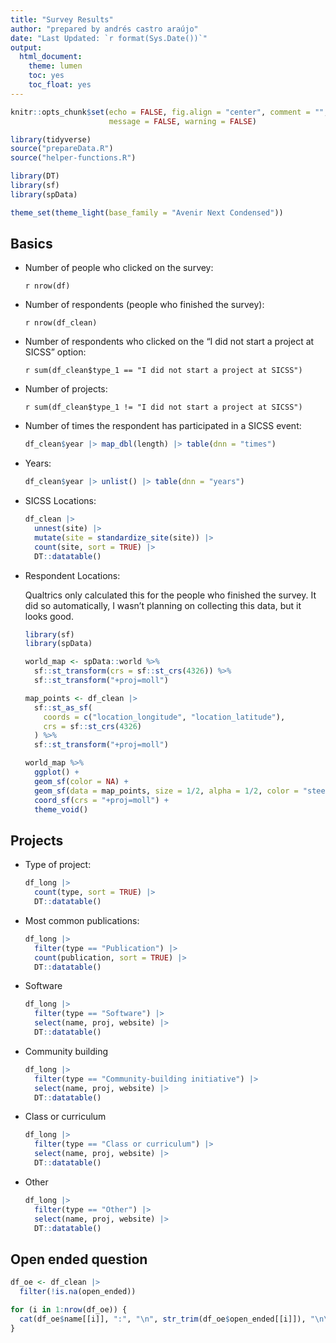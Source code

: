 ```yaml
---
title: "Survey Results"
author: "prepared by andrés castro araújo"
date: "Last Updated: `r format(Sys.Date())`"
output: 
  html_document: 
    theme: lumen
    toc: yes
    toc_float: yes
---
```


```r
knitr::opts_chunk$set(echo = FALSE, fig.align = "center", comment = "", 
                      message = FALSE, warning = FALSE)

library(tidyverse)
source("prepareData.R")
source("helper-functions.R")

library(DT)
library(sf)
library(spData)

theme_set(theme_light(base_family = "Avenir Next Condensed"))
```

## Basics

-   Number of people who clicked on the survey:

    `r nrow(df)`

-   Number of respondents (people who finished the survey):

    `r nrow(df_clean)`

-   Number of respondents who clicked on the "I did not start a project at SICSS" option:

    `r sum(df_clean$type_1 == "I did not start a project at SICSS")`

-   Number of projects:

    `r sum(df_clean$type_1 != "I did not start a project at SICSS")`

-   Number of times the respondent has participated in a SICSS event:

    ```r
    df_clean$year |> map_dbl(length) |> table(dnn = "times")
    ```

-   Years:

    ```r
    df_clean$year |> unlist() |> table(dnn = "years")
    ```

-   SICSS Locations:

    ```r
    df_clean |> 
      unnest(site) |> 
      mutate(site = standardize_site(site)) |> 
      count(site, sort = TRUE) |> 
      DT::datatable()
    ```

-   Respondent Locations:

    Qualtrics only calculated this for the people who finished the survey. It did so automatically, I wasn't planning on collecting this data, but it looks good.

    ```r
    library(sf)
    library(spData)

    world_map <- spData::world %>% 
      sf::st_transform(crs = sf::st_crs(4326)) %>% 
      sf::st_transform("+proj=moll")

    map_points <- df_clean |> 
      sf::st_as_sf(
        coords = c("location_longitude", "location_latitude"), 
        crs = sf::st_crs(4326)
      ) %>% 
      sf::st_transform("+proj=moll")

    world_map %>% 
      ggplot() + 
      geom_sf(color = NA) +
      geom_sf(data = map_points, size = 1/2, alpha = 1/2, color = "steelblue") +
      coord_sf(crs = "+proj=moll") +
      theme_void()
    ```

## Projects

-   Type of project:

    ```r
    df_long |> 
      count(type, sort = TRUE) |> 
      DT::datatable()
    ```

-   Most common publications:

    ```r
    df_long |> 
      filter(type == "Publication") |> 
      count(publication, sort = TRUE) |> 
      DT::datatable()
    ```

-   Software

    ```r
    df_long |> 
      filter(type == "Software") |> 
      select(name, proj, website) |> 
      DT::datatable()
    ```

-   Community building

    ```r
    df_long |> 
      filter(type == "Community-building initiative") |> 
      select(name, proj, website) |> 
      DT::datatable()
    ```

-   Class or curriculum

    ```r
    df_long |> 
      filter(type == "Class or curriculum") |> 
      select(name, proj, website) |> 
      DT::datatable()
    ```

-   Other

    ```r
    df_long |> 
      filter(type == "Other") |> 
      select(name, proj, website) |> 
      DT::datatable()
    ```

## Open ended question

```r
df_oe <- df_clean |> 
  filter(!is.na(open_ended))

for (i in 1:nrow(df_oe)) {
  cat(df_oe$name[[i]], ":", "\n", str_trim(df_oe$open_ended[[i]]), "\n\n***\n\n")
}
```
